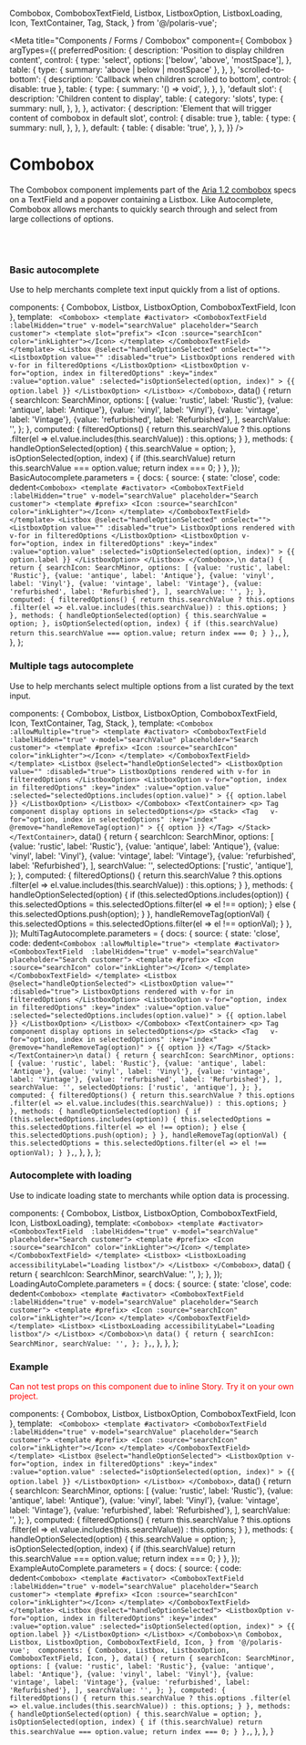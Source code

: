 
  Combobox,
  ComboboxTextField,
  Listbox,
  ListboxOption,
  ListboxLoading,
  Icon,
  TextContainer,
  Tag,
  Stack,
} from '@/polaris-vue';

<Meta
  title="Components / Forms / Combobox"
  component={ Combobox }
  argTypes={{
    preferredPosition: {
      description: 'Position to display children content',
      control: {
        type: 'select',
        options: ['below', 'above', 'mostSpace'],
      },
      table: {
        type: {
          summary: 'above | below | mostSpace'
        },
      },
    },
    'scrolled-to-bottom': {
      description: 'Callback when children scrolled to bottom',
      control: { disable: true },
      table: {
        type: {
          summary: '() => void',
        },
      },
    },
    'default slot': {
      description: 'Children content to display',
      table: {
        category: 'slots',
        type: {
          summary: null,
        },
      },
    },
    activator: {
      description: 'Element that will trigger content of combobox in default slot',
      control: { disable: true },
      table: {
        type: {
          summary: null,
        },
      },
    },
    default: {
      table: {
        disable: 'true',
      },
    },
  }}
/>

# Combobox

The Combobox component implements part of the [Aria 1.2 combobox](https://www.w3.org/TR/wai-aria-practices-1.2/#combobox) specs on a TextField and a popover containing a Listbox.
Like Autocomplete, Combobox allows merchants to quickly search through and select from large collections of options.

<br/><br/>

### Basic autocomplete

Use to help merchants complete text input quickly from a list of options.

  components: { Combobox, Listbox, ListboxOption, ComboboxTextField, Icon },
  template: `
  <Combobox>
    <template #activator>
      <ComboboxTextField  :labelHidden="true" v-model="searchValue" placeholder="Search customer">
        <template slot="prefix">
          <Icon :source="searchIcon" color="inkLighter"></Icon>
        </template>
      </ComboboxTextField>
    </template>
    <Listbox @select="handleOptionSelected" onSelect="">
      <ListboxOption value="" :disabled="true">
        ListboxOptions rendered with v-for in filteredOptions
      </ListboxOption>
      <ListboxOption
        v-for="option, index in filteredOptions"
        :key="index"
        :value="option.value"
        :selected="isOptionSelected(option, index)"
      >
        {{ option.label }}
      </ListboxOption>
    </Listbox>
  </Combobox>`,
  data() {
    return {
      searchIcon: SearchMinor,
      options: [
        {value: 'rustic', label: 'Rustic'},
        {value: 'antique', label: 'Antique'},
        {value: 'vinyl', label: 'Vinyl'},
        {value: 'vintage', label: 'Vintage'},
        {value: 'refurbished', label: 'Refurbished'},
      ],
      searchValue: '',
    };
  },
  computed: {
    filteredOptions() {
      return this.searchValue
        ? this.options
          .filter(el => el.value.includes(this.searchValue))
        : this.options;
    }
  },
  methods: {
    handleOptionSelected(option) {
      this.searchValue = option;
    },
    isOptionSelected(option, index) {
      if (this.searchValue) return this.searchValue === option.value;
      return index === 0;
    }
  },
});
BasicAutocomplete.parameters = {
  docs: {
    source: {
      state: 'close',
      code: dedent`
        <Combobox>
          <template #activator>
            <ComboboxTextField  :labelHidden="true" v-model="searchValue" placeholder="Search customer">
              <template #prefix>
                <Icon :source="searchIcon" color="inkLighter"></Icon>
              </template>
            </ComboboxTextField>
          </template>
          <Listbox @select="handleOptionSelected" onSelect="">
            <ListboxOption value="" :disabled="true">
              ListboxOptions rendered with v-for in filteredOptions
            </ListboxOption>
            <ListboxOption
              v-for="option, index in filteredOptions"
              :key="index"
              :value="option.value"
              :selected="isOptionSelected(option, index)"
            >
              {{ option.label }}
            </ListboxOption>
          </Listbox>
        </Combobox>,\n
        data() {
          return {
            searchIcon: SearchMinor,
            options: [
              {value: 'rustic', label: 'Rustic'},
              {value: 'antique', label: 'Antique'},
              {value: 'vinyl', label: 'Vinyl'},
              {value: 'vintage', label: 'Vintage'},
              {value: 'refurbished', label: 'Refurbished'},
            ],
            searchValue: '',
          };
        },
        computed: {
          filteredOptions() {
            return this.searchValue
              ? this.options
                .filter(el => el.value.includes(this.searchValue))
              : this.options;
          }
        },
        methods: {
          handleOptionSelected(option) {
            this.searchValue = option;
          },
          isOptionSelected(option, index) {
            if (this.searchValue) return this.searchValue === option.value;
            return index === 0;
          }
        },
      `,
    },
  },
};

<Canvas>
  <Story story={BasicAutocomplete} name="Basic Autocomplete" height="200px" inline={false}></Story>
</Canvas>

### Multiple tags autocomplete

Use to help merchants select multiple options from a list curated by the text input.

  components: {
    Combobox,
    Listbox,
    ListboxOption,
    ComboboxTextField,
    Icon,
    TextContainer,
    Tag,
    Stack,
  },
  template: `
  <Combobox :allowMultiple="true">
    <template #activator>
      <ComboboxTextField  :labelHidden="true" v-model="searchValue" placeholder="Search customer">
        <template #prefix>
          <Icon :source="searchIcon" color="inkLighter"></Icon>
        </template>
      </ComboboxTextField>
    </template>
    <Listbox @select="handleOptionSelected">
      <ListboxOption value="" :disabled="true">
        ListboxOptions rendered with v-for in filteredOptions
      </ListboxOption>
      <ListboxOption
        v-for="option, index in filteredOptions"
        :key="index"
        :value="option.value"
        :selected="selectedOptions.includes(option.value)"
      >
        {{ option.label }}
      </ListboxOption>
    </Listbox>
  </Combobox>
  <TextContainer>
    <p> Tag component display options in selectedOptions</p>
    <Stack>
      <Tag  
        v-for="option, index in selectedOptions"
        :key="index"
        @remove="handleRemoveTag(option)"
      >
        {{ option }}
      </Tag>
    </Stack>
  </TextContainer>
  `,
  data() {
    return {
      searchIcon: SearchMinor,
      options: [
        {value: 'rustic', label: 'Rustic'},
        {value: 'antique', label: 'Antique'},
        {value: 'vinyl', label: 'Vinyl'},
        {value: 'vintage', label: 'Vintage'},
        {value: 'refurbished', label: 'Refurbished'},
      ],
      searchValue: '',
      selectedOptions: ['rustic', 'antique'],
    };
  },
  computed: {
    filteredOptions() {
      return this.searchValue
        ? this.options
          .filter(el => el.value.includes(this.searchValue))
        : this.options;
    }
  },
  methods: {
    handleOptionSelected(option) {
      if (this.selectedOptions.includes(option)) {
        this.selectedOptions = this.selectedOptions.filter(el => el !== option);
      }
      else {
        this.selectedOptions.push(option);
      }
    },
    handleRemoveTag(optionVal) {
      this.selectedOptions = this.selectedOptions.filter(el => el !== optionVal);
    }
  },
});
MultiTagAutocomplete.parameters = {
  docs: {
    source: {
      state: 'close',
      code: dedent`
      <Combobox :allowMultiple="true">
        <template #activator>
          <ComboboxTextField  :labelHidden="true" v-model="searchValue" placeholder="Search customer">
            <template #prefix>
              <Icon :source="searchIcon" color="inkLighter"></Icon>
            </template>
          </ComboboxTextField>
        </template>
        <Listbox @select="handleOptionSelected">
          <ListboxOption value="" :disabled="true">
            ListboxOptions rendered with v-for in filteredOptions
          </ListboxOption>
          <ListboxOption
            v-for="option, index in filteredOptions"
            :key="index"
            :value="option.value"
            :selected="selectedOptions.includes(option.value)"
          >
            {{ option.label }}
          </ListboxOption>
        </Listbox>
      </Combobox>
      <TextContainer>
        <p> Tag component display options in selectedOptions</p>
        <Stack>
          <Tag  
            v-for="option, index in selectedOptions"
            :key="index"
            @remove="handleRemoveTag(option)"
          >
            {{ option }}
          </Tag>
        </Stack>
      </TextContainer>\n
      data() {
        return {
          searchIcon: SearchMinor,
          options: [
            {value: 'rustic', label: 'Rustic'},
            {value: 'antique', label: 'Antique'},
            {value: 'vinyl', label: 'Vinyl'},
            {value: 'vintage', label: 'Vintage'},
            {value: 'refurbished', label: 'Refurbished'},
          ],
          searchValue: '',
          selectedOptions: ['rustic', 'antique'],
        };
      },
      computed: {
        filteredOptions() {
          return this.searchValue
            ? this.options
              .filter(el => el.value.includes(this.searchValue))
            : this.options;
        }
      },
      methods: {
        handleOptionSelected(option) {
          if (this.selectedOptions.includes(option)) {
            this.selectedOptions = this.selectedOptions.filter(el => el !== option);
          }
          else {
            this.selectedOptions.push(option);
          }
        },
        handleRemoveTag(optionVal) {
          this.selectedOptions = this.selectedOptions.filter(el => el !== optionVal);
        }
      },
      `,
    },
  },
};

<Canvas>
  <Story story={MultiTagAutocomplete} name="Multiple tags autocomplete" height="200px" inline={false}></Story>
</Canvas>

### Autocomplete with loading

Use to indicate loading state to merchants while option data is processing.

  components: { Combobox, Listbox, ListboxOption, ComboboxTextField, Icon,  ListboxLoading},
  template: `
  <Combobox>
    <template #activator>
      <ComboboxTextField  :labelHidden="true" v-model="searchValue" placeholder="Search customer">
        <template #prefix>
          <Icon :source="searchIcon" color="inkLighter"></Icon>
        </template>
      </ComboboxTextField>
    </template>
    <Listbox>
      <ListboxLoading accessibilityLabel="Loading listbox"/>
    </Listbox>
  </Combobox>
  `,
  data() {
    return {
      searchIcon: SearchMinor,
      searchValue: '',
    };
  },
});
LoadingAutoComplete.parameters = {
  docs: {
    source: {
      state: 'close',
      code: dedent`
        <Combobox>
          <template #activator>
            <ComboboxTextField  :labelHidden="true" v-model="searchValue" placeholder="Search customer">
              <template #prefix>
                <Icon :source="searchIcon" color="inkLighter"></Icon>
              </template>
            </ComboboxTextField>
          </template>
          <Listbox>
            <ListboxLoading accessibilityLabel="Loading listbox"/>
          </Listbox>
        </Combobox>\n
        data() {
          return {
            searchIcon: SearchMinor,
            searchValue: '',
          };
        },
      `,
    },
  },
};

<Canvas>
  <Story story={LoadingAutoComplete} name="Autocomplete with loading" height="200px" inline={false}></Story>
</Canvas>

### Example

<font color="red"> Can not test props on this component due to inline Story. Try it on your own project. </font>

  components: { Combobox, Listbox, ListboxOption, ComboboxTextField, Icon },
  template: `
  <Combobox>
    <template #activator>
      <ComboboxTextField  :labelHidden="true" v-model="searchValue" placeholder="Search customer">
        <template #prefix>
          <Icon :source="searchIcon" color="inkLighter"></Icon>
        </template>
      </ComboboxTextField>
    </template>
    <Listbox @select="handleOptionSelected">
      <ListboxOption
        v-for="option, index in filteredOptions"
        :key="index"
        :value="option.value"
        :selected="isOptionSelected(option, index)"
      >
        {{ option.label }}
      </ListboxOption>
    </Listbox>
  </Combobox>`,
  data() {
    return {
      searchIcon: SearchMinor,
      options: [
        {value: 'rustic', label: 'Rustic'},
        {value: 'antique', label: 'Antique'},
        {value: 'vinyl', label: 'Vinyl'},
        {value: 'vintage', label: 'Vintage'},
        {value: 'refurbished', label: 'Refurbished'},
      ],
      searchValue: '',
    };
  },
  computed: {
    filteredOptions() {
      return this.searchValue
        ? this.options
          .filter(el => el.value.includes(this.searchValue))
        : this.options;
    }
  },
  methods: {
    handleOptionSelected(option) {
      this.searchValue = option;
    },
    isOptionSelected(option, index) {
      if (this.searchValue) return this.searchValue === option.value;
      return index === 0;
    }
  },
});
ExampleAutoComplete.parameters = {
  docs: {
    source: {
      code: dedent`
        <Combobox>
          <template #activator>
            <ComboboxTextField  :labelHidden="true" v-model="searchValue" placeholder="Search customer">
              <template #prefix>
                <Icon :source="searchIcon" color="inkLighter"></Icon>
              </template>
            </ComboboxTextField>
          </template>
          <Listbox @select="handleOptionSelected">
            <ListboxOption
              v-for="option, index in filteredOptions"
              :key="index"
              :value="option.value"
              :selected="isOptionSelected(option, index)"
            >
              {{ option.label }}
            </ListboxOption>
          </Listbox>
        </Combobox>\n
          Combobox,
          Listbox,
          ListboxOption,
          ComboboxTextField,
          Icon,
        } from '@/polaris-vue'; 
        components: {
          Combobox,
          Listbox,
          ListboxOption,
          ComboboxTextField,
          Icon,
        },
        data() {
            return {
              searchIcon: SearchMinor,
              options: [
                {value: 'rustic', label: 'Rustic'},
                {value: 'antique', label: 'Antique'},
                {value: 'vinyl', label: 'Vinyl'},
                {value: 'vintage', label: 'Vintage'},
                {value: 'refurbished', label: 'Refurbished'},
              ],
              searchValue: '',
            };
          },
          computed: {
            filteredOptions() {
              return this.searchValue
                ? this.options
                  .filter(el => el.value.includes(this.searchValue))
                : this.options;
            }
          },
          methods: {
            handleOptionSelected(option) {
              this.searchValue = option;
            },
            isOptionSelected(option, index) {
              if (this.searchValue) return this.searchValue === option.value;
              return index === 0;
            }
          },
      `,
    },
  },
}

<Canvas>
  <Story story={ExampleAutoComplete} name="Example" height="180px" inline={false}></Story>
</Canvas>

<ArgsTable story="Example"/>
